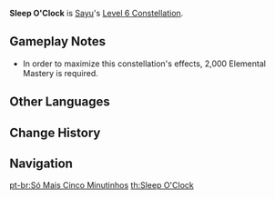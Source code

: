 {{Constellation Infobox
|image       = Constellation Sleep O'Clock.png
|description = The Muji-Muji Daruma created by Sayu's [[Yoohoo Art: Mujina Flurry]] will now also benefit from her [[Elemental Mastery]]. Each point of Sayu's Elemental Mastery will produce the following effects:
*Increases the damage dealt by the Muji-Muji Daruma's attacks by 0.2% ATK. A maximum of 400% ATK can be gained via this method.
*Increases the HP restored by the Muji-Muji Daruma by 3. A maximum of 6,000 additional HP can be restored in this manner.
|level       = 6
|character   = Sayu
|scale_att1  = Elemental Mastery
|scale_att2  = ATK
|utility1    = Flat DMG Increase
|utility2    = Healing Improvement
}}
'''Sleep O'Clock''' is [[Sayu]]'s [[Level 6 Constellation]].

==Gameplay Notes==
*In order to maximize this constellation's effects, 2,000 Elemental Mastery is required.

==Other Languages==
{{Other Languages
|en      = Sleep O'Clock
|zhs     = 呼呼大睡时间
|zhs_rm  = Hū​hū Dàshuì Shí​jiān
|zht     = 呼呼大睡時間
|zht_rm  = Hū​hū Dàshuì Shí​jiān
|zh_tl   = Sound Asleep Time
|ja      = ぐーたら寝る時間
|ja_rm   = Guutara Neru Jikan
|ja_tl   = Lazy Bedtime
|ko      = 쿨쿨 잘 시간
|ko_rm   = Kulkul Jal Sigan
|ko_tl   = Zzz Time to Bed
|es      = Cinco minutos más...
|es_tl   = Five more minutes...
|fr      = C'est l'heure d'un bon dodo
|fr_tl   = It’s Time For a Good Sleep
|ru      = Время поспать
|ru_tl   = It's time to sleep
|th      = Sleep O'Clock
|vi      = Thời Gian Ngủ Khò
|vi_tl   = 
|de      = Schlafenszeit
|de_tl   = Bedtime
|id      = Sleep O'Clock
|pt      = Só Mais Cinco Minutinhos
|pt_tl   = Just Five More Minutes
|pt_note = ''Minutinhos'' is a cute way to say "minutes."
}}

==Change History==
{{Change History|2.0}}

==Navigation==
{{Talent Navbox|Sayu}}
[[pt-br:Só Mais Cinco Minutinhos]]
[[th:Sleep O'Clock]]